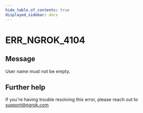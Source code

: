 ```yaml
---
hide_table_of_contents: true
displayed_sidebar: docs
---
```



# ERR_NGROK_4104

## Message

User name must not be empty.

<ErrorDetails error="err_ngrok_4104" />

## Further help

If you're having trouble resolving this error, please reach out to [support@ngrok.com](mailto:support@ngrok.com?subject=Help%20with%20ERR_NGROK_4104)
